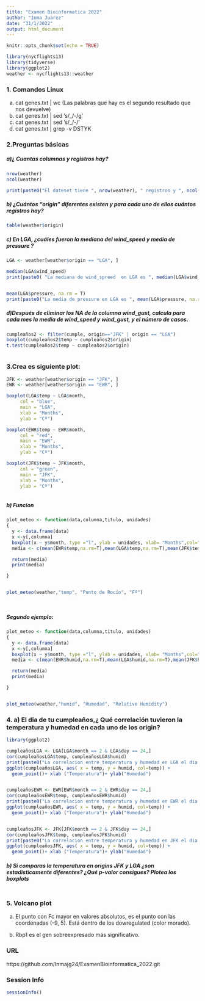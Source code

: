 ```yaml
---
title: "Examen Bioinformatica 2022"
author: "Inma Juarez"
date: "31/1/2022"
output: html_document
---
```


```r
knitr::opts_chunk$set(echo = TRUE)
```

```r

library(nycflights13)
library(tidyverse)
library(ggplot2)
weather <- nycflights13::weather
```


### 1. Comandos Linux

a) cat genes.txt | wc  (Las palabras que hay es el segundo resultado que nos devuelve)
b) cat genes.txt | sed 's/_/-/g'  
c) cat genes.txt | sed 's/_/-/'
d) cat genes.txt | grep -v DSTYK



### 2.Preguntas básicas

##### a)¿ Cuantas columnas y registros hay?

```r
nrow(weather)
ncol(weather)

print(paste0("El dateset tiene ", nrow(weather), " registros y ", ncol(weather), " columnas."))
```
##### b)  ¿Cuántos “origin” diferentes existen y para cada uno de ellos cuántos registros hay?

```r
table(weather$origin)
```
##### c)  En LGA, ¿cuáles fueron la mediana del wind_speed y media de pressure ? 

```r
LGA <- weather[weather$origin == "LGA", ]

median(LGA$wind_speed)
print(paste0( "La mediana de wind_spreed  en LGA es ", median(LGA$wind_speed) ))


mean(LGA$pressure, na.rm = T)
print(paste0("La media de pressure en LGA es ", mean(LGA$pressure, na.rm = T)))

```

##### d)Después de eliminar los NA de la columna wind_gust, calcula para cada mes la media de wind_speed y wind_gust, y el número de casos.

```r
cumpleaños2 <- filter(cumple, origin=="JFK" | origin == "LGA")
boxplot(cumpleaños2$temp ~ cumpleaños2$origin)
t.test(cumpleaños2$temp ~ cumpleaños2$origin)



```


### 3.Crea es siguiente plot:

```r
JFK <- weather[weather$origin == "JFK", ]
EWR <- weather[weather$origin == "EWR", ]

boxplot(LGA$temp ~ LGA$month,
     col = "blue",
     main = "LGA",
     xlab = "Months",
     ylab = "Cº")

boxplot(EWR$temp ~ EWR$month,
     col = "red",
     main = "EWR",
     xlab = "Months",
     ylab = "Cº")

boxplot(JFK$temp ~ JFK$month,
     col = "green",
     main = "JFK",
     xlab = "Months",
     ylab = "Cº")



```

##### b) Funcion 

```r
plot_meteo <- function(data,columna,titulo, unidades)
{
  y <- data.frame(data)
  x <-y[,columna] 
  boxplot(x ~ y$month, type ="l", ylab = unidades, xlab= "Months",col="blue", main = titulo)
  media <- c(mean(EWR$temp,na.rm=T),mean(LGA$temp,na.rm=T),mean(JFK$temp,na.rm=T))

  return(media)
  print(media)  

}


plot_meteo(weather,"temp", "Punto de Rocío", "Fº")




```


##### Segundo ejemplo:
```r
plot_meteo <- function(data,columna,titulo, unidades)
{
  y <- data.frame(data)
  x <-y[,columna] 
  boxplot(x ~ y$month, type ="l", ylab = unidades, xlab= "Months",col="blue", main = titulo)
  media <- c(mean(EWR$humid,na.rm=T),mean(LGA$humid,na.rm=T),mean(JFK$humid,na.rm=T))

  return(media)
  print(media)  

}


plot_meteo(weather,"humid", "Humedad", "Relative Humidity")

```


### 4. a) El dia de tu cumpleaños,¿ Qué correlación tuvieron la temperatura y humedad en cada uno de los origin? 


```r
library(ggplot2)

cumpleañosLGA <- LGA[LGA$month == 2 & LGA$day == 24,]
cor(cumpleañosLGA$temp, cumpleañosLGA$humid)
print(paste0("La correlacion entre temperatura y humedad en LGA el dia de mi cumpleaños fue ", cor(cumpleañosLGA$temp, cumpleañosLGA$humid) ))
ggplot(cumpleañosLGA, aes( x = temp, y = humid, col=temp)) +
  geom_point()+ xlab ("Temperatura")+ ylab("Humedad")


cumpleañosEWR <- EWR[EWR$month == 2 & EWR$day == 24,]
cor(cumpleañosEWR$temp, cumpleañosEWR$humid)
print(paste0("La correlacion entre temperatura y humedad en EWR el dia de mi cumpleaños fue ", cor(cumpleañosEWR$temp, cumpleañosEWR$humid) ))
ggplot(cumpleañosEWR, aes( x = temp, y = humid, col=temp)) +
  geom_point()+ xlab ("Temperatura")+ ylab("Humedad")


cumpleañosJFK <- JFK[JFK$month == 2 & JFK$day == 24,]
cor(cumpleañosJFK$temp, cumpleañosJFK$humid)
print(paste0("La correlacion entre temperatura y humedad en JFK el dia de mi cumpleaños fue ", cor(cumpleañosJFK$temp, cumpleañosJFK$humid) ))
ggplot(cumpleañosJFK, aes( x = temp, y = humid, col=temp)) +
  geom_point()+ xlab ("Temperatura")+ ylab("Humedad")
```



##### b) Si comparas la temperatura en origins JFK y LGA ¿son estadísticamente diferentes? ¿Qué p-valor consigues? Plotea los boxplots


```r

```



### 5. Volcano plot

a) El punto con Fc mayor en valores absolutos, es el punto con las coordenadas (-9, 5). Está dentro de los dowregulated (color morado). 


b) Rbp1 es el gen sobreexpresado más significativo. 



### URL 

https://github.com/Inmajg24/ExamenBioinformatica_2022.git


### Session Info
```r
sessionInfo()
```

